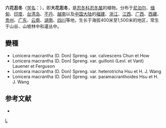 {{Speciesbox 
| genus = Lonicera
| species = macrantha
| authority = (D. Don) Spreng.
}}

'''六花忍冬'''（[[学名|学名]]：{{lang|la|''Lonicera macrantha''}}），即'''大花忍冬'''，是[[忍冬科|忍冬科]][[忍冬属|忍冬属]]的植物。分布于[[尼泊尔|尼泊尔]]、[[缅甸|缅甸]]、[[印度|印度]]、[[台湾岛|台湾岛]]、[[不丹|不丹]]、[[越南|越南]]以及[[中国大陆|中国大陆]]的[[福建|福建]]、[[浙江|浙江]]、[[江西|江西]]、[[广西|广西]]、[[西藏|西藏]]、[[贵州|贵州]]、[[广东|广东]]、[[云南|云南]]、[[湖南|湖南]]、[[四川|四川]]等地，生长于海拔400米至1,500米的地区，常生于山谷、山坡林中和灌丛中。

== 變種==
* Lonicera macrantha (D. Don) Spreng. var. calvescens Chun et How
* Lonicera macrantha (D. Don) Spreng. var. guillonii (Levl. et Vant) Lauener et Ferguson
* Lonicera macrantha (D. Don) Spreng. var. heterotricha Hsu et H. J. Wang
* Lonicera macrantha (D. Don) Spreng. var. paramacranthoides Hsu et H. J. Wang

== 参考文献 ==
<div class="references-small">
* {{cite web| url =http://www.bioinfo.cn/db05/KmzwSpecies.php?action=view&id=3511| title =六花忍冬（原变种）| work =《中国高等植物数据库全库》| publisher =中国科学院微生物研究所| author =昆明植物研究所| accessdate =2009-02-24| deadurl =yes| archiveurl =https://web.archive.org/web/20160305031835/http://www.bioinfo.cn/db05/KmzwSpecies.php?action=view&id=3511| archivedate =2016-03-05}}
</div>
{{Taxonbar|from=Q10893419}}

[[Category:忍冬属|L]]